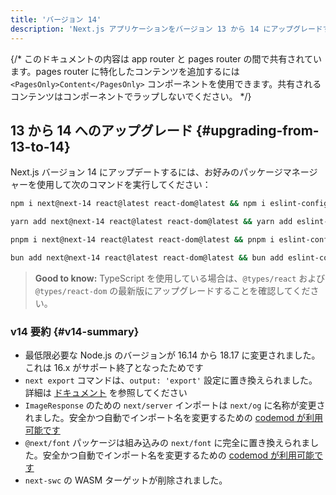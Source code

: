 ```yaml
---
title: 'バージョン 14'
description: 'Next.js アプリケーションをバージョン 13 から 14 にアップグレードする。'
---
```


{/* このドキュメントの内容は app router と pages router の間で共有されています。pages router に特化したコンテンツを追加するには `<PagesOnly>Content</PagesOnly>` コンポーネントを使用できます。共有されるコンテンツはコンポーネントでラップしないでください。 */}

## 13 から 14 へのアップグレード {#upgrading-from-13-to-14}

Next.js バージョン 14 にアップデートするには、お好みのパッケージマネージャーを使用して次のコマンドを実行してください：

```bash title="Terminal"
npm i next@next-14 react@latest react-dom@latest && npm i eslint-config-next@next-14 -D
```

```bash title="Terminal"
yarn add next@next-14 react@latest react-dom@latest && yarn add eslint-config-next@next-14 -D
```

```bash title="Terminal"
pnpm i next@next-14 react@latest react-dom@latest && pnpm i eslint-config-next@next-14 -D
```

```bash title="Terminal"
bun add next@next-14 react@latest react-dom@latest && bun add eslint-config-next@next-14 -D
```

> **Good to know:** TypeScript を使用している場合は、`@types/react` および `@types/react-dom` の最新版にアップグレードすることを確認してください。

### v14 要約 {#v14-summary}

- 最低限必要な Node.js のバージョンが 16.14 から 18.17 に変更されました。これは 16.x がサポート終了となったためです
- `next export` コマンドは、`output: 'export'` 設定に置き換えられました。詳細は [ドキュメント](https://nextjs.org/docs/app/building-your-application/deploying/static-exports) を参照してください
- `ImageResponse` のための `next/server` インポートは `next/og` に名称が変更されました。安全かつ自動でインポート名を変更するための [codemod が利用可能です](/docs/app/building-your-application/upgrading/codemods#next-og-import)
- `@next/font` パッケージは組み込みの `next/font` に完全に置き換えられました。安全かつ自動でインポート名を変更するための [codemod が利用可能です](/docs/app/building-your-application/upgrading/codemods#built-in-next-font)
- `next-swc` の WASM ターゲットが削除されました。
